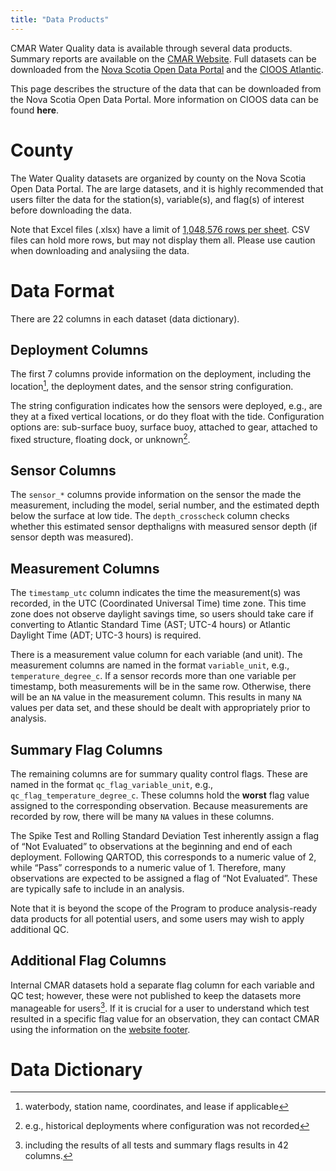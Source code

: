 ```yaml
---
title: "Data Products"
---
```


CMAR Water Quality data is available through several data products. Summary reports are available on the [CMAR Website](https://cmar.ca/reports/). Full datasets can be downloaded from the [Nova Scotia Open Data Portal](https://data.novascotia.ca/browse?tags=coastal+monitoring+program) and the [CIOOS Atlantic](https://catalogue.cioosatlantic.ca/organization/cmar).

This page describes the structure of the data that can be downloaded from the Nova Scotia Open Data Portal. More information on CIOOS data can be found **here**.

# County

The Water Quality datasets are organized by county on the Nova Scotia Open Data Portal. The are large datasets, and it is highly recommended that users filter the data for the station(s), variable(s), and flag(s) of interest before downloading the data.

Note that Excel files (.xlsx) have a limit of [1,048,576 rows per sheet](https://support.microsoft.com/en-us/office/excel-specifications-and-limits-1672b34d-7043-467e-8e27-269d656771c3?ui=en-us&rs=en-us&ad=us). CSV files can hold more rows, but may not display them all. Please use caution when downloading and analysiing the data.

# Data Format

There are 22 columns in each dataset (data dictionary).

## Deployment Columns
The first 7 columns provide information on the deployment, including the location[^1], the deployment dates, and the sensor string configuration.

The string configuration indicates how the sensors were deployed, e.g., are they at a fixed vertical locations, or do they float with the tide. Configuration options are: sub-surface buoy, surface buoy, attached to gear, attached to fixed structure, floating dock, or unknown[^2].

## Sensor Columns
The `sensor_*` columns provide information on the sensor the made the measurement, including the model, serial number, and the estimated depth below the surface at low tide. The `depth_crosscheck` column
checks whether this estimated sensor depthaligns with measured sensor depth (if sensor depth was measured).

## Measurement Columns
The `timestamp_utc` column indicates the time the measurement(s) was recorded, in the UTC (Coordinated Universal Time) time zone. This time zone does not observe daylight savings time, so users should take care if converting to Atlantic Standard Time (AST; UTC-4 hours) or Atlantic Daylight Time (ADT; UTC-3 hours) is required.

There is a measurement value column for each variable (and unit). The measurement columns are named in the format `variable_unit`, e.g., `temperature_degree_c`. If a sensor records more than one variable per timestamp, both measurements will be in the same row. Otherwise, there will be an `NA` value in the measurement column. This results in many `NA` values per data set, and these should be dealt with appropriately prior to analysis.

## Summary Flag Columns
The remaining columns are for summary quality control flags. These are named in the format `qc_flag_variable_unit`, e.g., `qc_flag_temperature_degree_c`. These columns hold the **worst** flag value assigned to the corresponding observation. Because measurements are recorded by row, there will be many `NA` values in these columns.

The Spike Test and Rolling Standard Deviation Test inherently assign a flag of "Not Evaluated" to observations at the beginning and end of each deployment. Following QARTOD, this corresponds to a numeric value of 2, while "Pass" corresponds to a numeric value of 1. Therefore, many observations are expected to be assigned a flag of "Not Evaluated". These are typically safe to include in an analysis.

Note that it is beyond the scope of the Program to produce analysis-ready data products for all potential users, and some users may wish to apply additional QC.

## Additional Flag Columns
Internal CMAR datasets hold a separate flag column for each variable and QC test; however, these were not published to keep the datasets more manageable for users[^3]. If it is crucial for a user to understand which test resulted in a specific flag value for an observation, they can contact CMAR using the information on the [website footer](https://cmar.ca/).

[^1]: waterbody, station name, coordinates, and lease if applicable
[^2]: e.g., historical deployments where configuration was not recorded
[^3]: including the results of all tests and summary flags results in 42 columns.


# Data Dictionary








